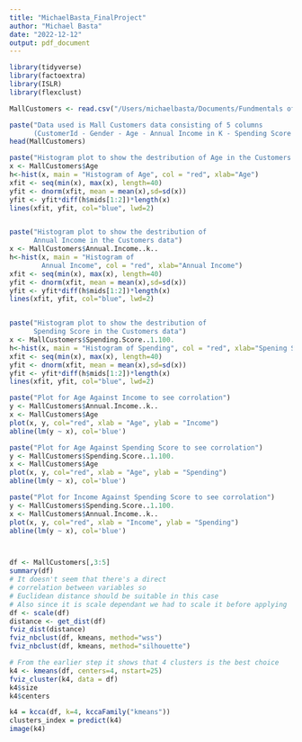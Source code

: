 ```yaml
---
title: "MichaelBasta_FinalProject"
author: "Michael Basta"
date: "2022-12-12"
output: pdf_document
---
```


```r
library(tidyverse)
library(factoextra)
library(ISLR)
library(flexclust)

MallCustomers <- read.csv("/Users/michaelbasta/Documents/Fundmentals of Machine Learning /Final/Mall Customers Data/Mall_Customers.csv")

paste("Data used is Mall Customers data consisting of 5 columns 
      (CustomerId - Gender - Age - Annual Income in K - Spending Score 1-100)")
head(MallCustomers)

paste("Histogram plot to show the destribution of Age in the Customers data")
x <- MallCustomers$Age
h<-hist(x, main = "Histogram of Age", col = "red", xlab="Age")
xfit <- seq(min(x), max(x), length=40)
yfit <- dnorm(xfit, mean = mean(x),sd=sd(x))
yfit <- yfit*diff(h$mids[1:2])*length(x)
lines(xfit, yfit, col="blue", lwd=2)


paste("Histogram plot to show the destribution of 
      Annual Income in the Customers data")
x <- MallCustomers$Annual.Income..k..
h<-hist(x, main = "Histogram of 
        Annual Income", col = "red", xlab="Annual Income")
xfit <- seq(min(x), max(x), length=40)
yfit <- dnorm(xfit, mean = mean(x),sd=sd(x))
yfit <- yfit*diff(h$mids[1:2])*length(x)
lines(xfit, yfit, col="blue", lwd=2)


paste("Histogram plot to show the destribution of 
      Spending Score in the Customers data")
x <- MallCustomers$Spending.Score..1.100.
h<-hist(x, main = "Histogram of Spending", col = "red", xlab="Spening Score")
xfit <- seq(min(x), max(x), length=40)
yfit <- dnorm(xfit, mean = mean(x),sd=sd(x))
yfit <- yfit*diff(h$mids[1:2])*length(x)
lines(xfit, yfit, col="blue", lwd=2)

paste("Plot for Age Against Income to see corrolation")
y <- MallCustomers$Annual.Income..k..
x <- MallCustomers$Age
plot(x, y, col="red", xlab = "Age", ylab = "Income")
abline(lm(y ~ x), col='blue')

paste("Plot for Age Against Spending Score to see corrolation")
y <- MallCustomers$Spending.Score..1.100.
x <- MallCustomers$Age
plot(x, y, col="red", xlab = "Age", ylab = "Spending")
abline(lm(y ~ x), col='blue')

paste("Plot for Income Against Spending Score to see corrolation")
y <- MallCustomers$Spending.Score..1.100.
x <- MallCustomers$Annual.Income..k..
plot(x, y, col="red", xlab = "Income", ylab = "Spending")
abline(lm(y ~ x), col='blue')



df <- MallCustomers[,3:5]
summary(df)
# It doesn't seem that there's a direct 
# correlation between variables so 
# Euclidean distance should be suitable in this case
# Also since it is scale dependant we had to scale it before applying 
df <- scale(df)
distance <- get_dist(df)
fviz_dist(distance)
fviz_nbclust(df, kmeans, method="wss")
fviz_nbclust(df, kmeans, method="silhouette")

# From the earlier step it shows that 4 clusters is the best choice 
k4 <- kmeans(df, centers=4, nstart=25)
fviz_cluster(k4, data = df)
k4$size
k4$centers

k4 = kcca(df, k=4, kccaFamily("kmeans"))
clusters_index = predict(k4)
image(k4)
```


